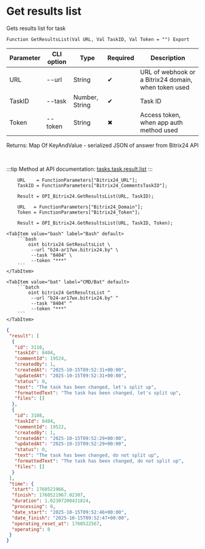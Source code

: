 ﻿---
sidebar_position: 6
description: Get results list and other functions to work with Bitrix24 in the Open Integration Package, a free open-source integration library for 1C:Enterprise 8, OneScript and CLI
keywords: [1C, 1С, 1С:Enterprise, 1С:Enterprise 8.3, API, Integration, Services, Exchange, OneScript, CLI, Bitrix24]
---


# Get results list
 Gets results list for task



`Function GetResultsList(Val URL, Val TaskID, Val Token = "") Export`

  | Parameter | CLI option | Type | Required | Description |
  |-|-|-|-|-|
  | URL | --url | String | &#x2714; | URL of webhook or a Bitrix24 domain, when token used |
  | TaskID | --task | Number, String | &#x2714; | Task ID |
  | Token | --token | String | &#x2716; | Access token, when app auth method used |

  
  Returns:  Map Of KeyAndValue - serialized JSON of answer from Bitrix24 API

<br/>

:::tip
Method at API documentation: [tasks.task.result.list](https://dev.1c-bitrix.ru/rest_help/tasks/task/tasks/tasks_task_result.list.php)
:::
<br/>


```bsl title="1C:Enterprise/OneScript code example"
    URL    = FunctionParameters["Bitrix24_URL"];
    TaskID = FunctionParameters["Bitrix24_CommentsTaskID"];

    Result = OPI_Bitrix24.GetResultsList(URL, TaskID);

    URL   = FunctionParameters["Bitrix24_Domain"];
    Token = FunctionParameters["Bitrix24_Token"];

    Result = OPI_Bitrix24.GetResultsList(URL, TaskID, Token);
```
 

 <Tabs>
  
    <TabItem value="bash" label="Bash" default>
        ```bash
            oint bitrix24 GetResultsList \
             --url "b24-ar17wx.bitrix24.by" \
             --task "8404" \
             --token "***"
        ```
    </TabItem>
  
    <TabItem value="bat" label="CMD/Bat" default>
        ```batch
            oint bitrix24 GetResultsList ^
             --url "b24-ar17wx.bitrix24.by" ^
             --task "8404" ^
             --token "***"
        ```
    </TabItem>
</Tabs>


```json title="Result"
{
 "result": [
  {
   "id": 3110,
   "taskId": 8404,
   "commentId": 19524,
   "createdBy": 1,
   "createdAt": "2025-10-15T09:52:31+00:00",
   "updatedAt": "2025-10-15T09:52:31+00:00",
   "status": 0,
   "text": "The task has been changed, let's split up",
   "formattedText": "The task has been changed, let's split up",
   "files": []
  },
  {
   "id": 3108,
   "taskId": 8404,
   "commentId": 19522,
   "createdBy": 1,
   "createdAt": "2025-10-15T09:52:29+00:00",
   "updatedAt": "2025-10-15T09:52:29+00:00",
   "status": 0,
   "text": "The task has been changed, do not split up",
   "formattedText": "The task has been changed, do not split up",
   "files": []
  }
 ],
 "time": {
  "start": 1760521966,
  "finish": 1760521967.02307,
  "duration": 1.02307200431824,
  "processing": 0,
  "date_start": "2025-10-15T09:52:46+00:00",
  "date_finish": "2025-10-15T09:52:47+00:00",
  "operating_reset_at": 1760522567,
  "operating": 0
 }
}
```
